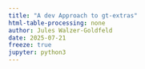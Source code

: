 ```yaml
---
title: "A dev Approach to gt-extras"
html-table-processing: none
author: Jules Walzer-Goldfeld
date: 2025-07-21
freeze: true
jupyter: python3
---
```

